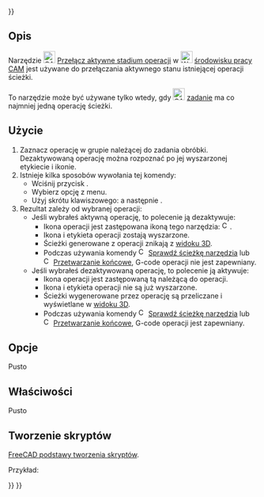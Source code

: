 <languages/>
{{UnfinishedDocu{{#translation:}}}}

{{Docnav/pl
|[[CAM_SelectLoop/pl|CAM: Zakończ zaznaczoną pętlę]]
|[[CAM_ToolBitLibraryOpen/pl|CAM: Otwarta biblioteka narzędzi]]
|[[CAM_Workbench/pl|środowisko pracy CAM]]
|IconL=CAM_SelectLoop.svg
|IconR=CAM_ToolBitLibraryOpen.svg
|IconC=Workbench_CAM.svg
}}

{{GuiCommand/pl
|Name=CAM OpActiveToggle
|Name/pl=CAM: Przecz aktywne stadium operacji
|MenuLocation=CAM → Przełącz aktywne stadium operacji
|Workbenches=[[CAM_Workbench/pl|CAM]]
|Shortcut={{KEY|P}} {{KEY|X }}
}}

<span id="Description"></span>
==Opis==

Narzędzie [[Image:CAM_OpActiveToggle.svg|24px]] [[CAM_OpActiveToggle/pl|Przełącz aktywne stadium operacji]] w [[Image:Workbench_CAM.svg|24px]] [[CAM_Workbench/pl|środowisku pracy CAM]] jest używane do przełączania aktywnego stanu istniejącej operacji ścieżki.

To narzędzie może być używane tylko wtedy, gdy [[Image:CAM_Job.svg|24px]] [[CAM_Job/pl|zadanie]] ma co najmniej jedną operację ścieżki.

<span id="Usage"></span>
==Użycie==

# Zaznacz operację w grupie {{MenuCommand|Operations}} należącej do zadania obróbki. Dezaktywowaną operację można rozpoznać po jej wyszarzonej etykiecie i ikonie.
# Istnieje kilka sposobów wywołania tej komendy:
#* Wciśnij przycisk {{Button|[[Image:CAM_OpActiveToggle.svg|16px]] [[CAM_OpActiveToggle/pl|Przełącz aktywne stadium operacji]]}}.
#* Wybierz opcję {{MenuCommand|CAM → [[Image:CAM_OpActiveToggle.svg|16px]] Przełącz aktywne stadium operacji}} z menu.
#* Użyj skrótu klawiszowego: {{KEY|P}} a następnie {{KEY|X}}.
# Rezultat zależy od wybranej operacji:
#* Jeśli wybrałeś aktywną operację, to polecenie ją dezaktywuje:
#** Ikona operacji jest zastępowana ikoną tego narzędzia: [[Image:CAM_OpActiveToggle.svg|16px]].
#** Ikona i etykieta operacji zostają wyszarzone.
#** Ścieżki generowane z operacji znikają z [[3D_view/pl|widoku 3D]].
#** Podczas używania komendy [[Image:CAM_Inspect.svg|16px]] [[CAM_Inspect/pl|Sprawdź ścieżkę narzędzia]] lub [[Image:CAM_Post.svg|16px]] [[Path_Post/pl|Przetwarzanie końcowe]], G-code operacji nie jest zapewniany.
#* Jeśli wybrałeś dezaktywowaną operację, to polecenie ją aktywuje:
#** Ikona operacji jest zastępowaną tą należącą do operacji.
#** Ikona i etykieta operacji nie są już wyszarzone.
#** Ścieżki wygenerowane przez operację są przeliczane i wyświetlane w [[3D_view/pl|widoku 3D]].
#** Podczas używania komendy [[Image:CAM_Inspect.svg|16px]] [[CAM_Inspect/pl|Sprawdź ścieżkę narzędzia]] lub [[Image:CAM_Post.svg|16px]] [[CAM_Post/pl|Przetwarzanie końcowe]], G-code operacji jest zapewniany.

<span id="Options"></span>
==Opcje==

Pusto

<span id="Properties"></span>
==Właściwości==

Pusto

<span id="Scripting"></span>
==Tworzenie skryptów==

{{Emphasis|Zobacz również:}} [[FreeCAD_Scripting_Basics/pl|FreeCAD podstawy tworzenia skryptów]].

Przykład:

{{Code|code=
#Umieść tu kod przykładu.
}}


{{Docnav/pl
|[[CAM_SelectLoop/pl|CAM: Zakończ zaznaczoną pętlę]]
|[[CAM_ToolBitLibraryOpen/pl|CAM: Otwarta biblioteka narzędzi]]
|[[CAM_Workbench/pl|środowisko pracy CAM]]
|IconL=CAM_SelectLoop.svg
|IconR=CAM_ToolBitLibraryOpen.svg
|IconC=Workbench_CAM.svg
}}

{{CAM_Tools_navi{{#translation:}}}}
{{Userdocnavi{{#translation:}}}}